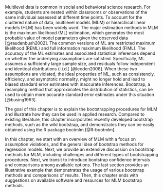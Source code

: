 Multilevel data is common in social and behavioral science research. For example, students are nested within classrooms or observations of the same individual assessed at different time points. To account for the clustered nature of data, multilevel models (MLM) or hiearchical linear models (HLM) has been widely used. The major estimation methods in MLM is the maximum likelihood (ML) estimation, which generates the most probable value of model parameters given the observed data [@raudenbush2002]. The common versions of ML are restricted maximum likelihood (REML) and full information maximum likelihood (FIML). The accuracy of the ML estimates and associated statistical inferences depend on whether the underlying assumptions are satisfied. Specifically, ML assumes a sufficiently large sample size, and residuals follow independent and identical distributions (i.i.d.) [@leeden2008]. When these two assumptions are violated, the ideal properties of ML, such as consistenciy, efficiency, and asymptotic normality, might no longer hold and lead to biased standard error estimates with inaccurate inferences. Bootstrap, a resampling method that approximates the distribution of statistics, can be used to obtain more accurate standard error estimates under this situation [@busing1993]. 

The goal of this chapter is to explain the bootstrapping procedures for MLM and illustrate how they can be used in applied research. Compared to existing literature, this chapter incorporates recently developed bootstrap methods, such as the wild bootstrap, and demonstrates they can be easily obtained using the R package bootmlm [@R-bootmlm].

In this chapter, we start with an overview of MLM with a focus on assumption violations, and the general idea of bootstrap methods for regression models. Next, we provide an extensive discussion on bootstrap methods for MLM, including challenges and different types of bootstrapping procedures. Next, we transit to introduce bootstrap confidence intervals and comparisons among available options. The last section provides an illustrative example that demonstrates the usage of various bootstrap methods and comparisons of results. Then, this chapter ends with suggestions on available software and resources for MLM bootstrap methods. 